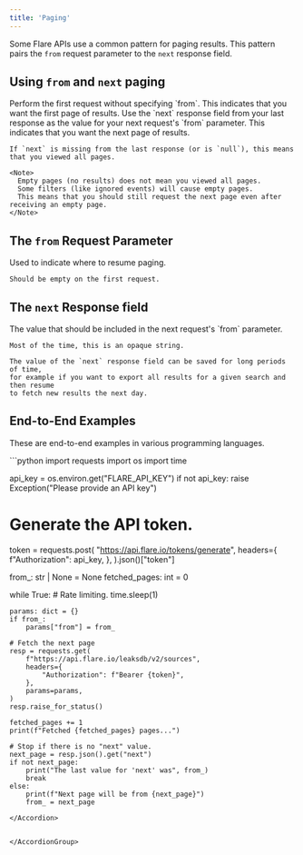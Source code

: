 ```yaml
---
title: 'Paging'
---
```


Some Flare APIs use a common pattern for paging results.
This pattern pairs the `from` request parameter to the `next` response field.

## Using `from` and `next` paging

<Steps>

<Step title="Frist Request">
    Perform the first request without specifying `from`.
    This indicates that you want the first page of results.
</Step>

<Step title="Subsequent Requests">
    Use the `next` response field from your last response as the
    value for your next request's `from` parameter.
    This indicates that you want the next page of results.

    If `next` is missing from the last response (or is `null`), this means that you viewed all pages.

    <Note>
      Empty pages (no results) does not mean you viewed all pages.
      Some filters (like ignored events) will cause empty pages.
      This means that you should still request the next page even after receiving an empty page.
    </Note>

</Step>

</Steps>


## The `from` Request Parameter

<ParamField query="from" type="string">
    Used to indicate where to resume paging.

    Should be empty on the first request.
</ParamField>

## The `next` Response field

<ResponseField name="next" type="string">
    The value that should be included in the next request's `from` parameter.

    Most of the time, this is an opaque string.
    
    The value of the `next` response field can be saved for long periods of time,
    for example if you want to export all results for a given search and then resume
    to fetch new results the next day.
</ResponseField>

## End-to-End Examples

These are end-to-end examples in various programming languages.

<AccordionGroup>

<Accordion title="Python Example">
```python
import requests
import os
import time

api_key = os.environ.get("FLARE_API_KEY")
if not api_key:
    raise Exception("Please provide an API key")

# Generate the API token.
token = requests.post(
    "https://api.flare.io/tokens/generate",
    headers={
        f"Authorization": api_key,
    },
).json()["token"]

from_: str | None = None
fetched_pages: int = 0

while True:
    # Rate limiting.
    time.sleep(1)
    
    params: dict = {}
    if from_:
        params["from"] = from_

    # Fetch the next page
    resp = requests.get(
        f"https://api.flare.io/leaksdb/v2/sources",
        headers={
            "Authorization": f"Bearer {token}",
        },
        params=params,
    )
    resp.raise_for_status()

    fetched_pages += 1
    print(f"Fetched {fetched_pages} pages...")

    # Stop if there is no "next" value.
    next_page = resp.json().get("next")
    if not next_page:
        print("The last value for 'next' was", from_)
        break
    else:
        print(f"Next page will be from {next_page}")
        from_ = next_page
```
</Accordion>


</AccordionGroup>
